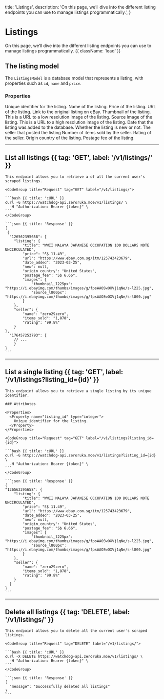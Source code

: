   title: 'Listings',
  description:
    'On this page, we’ll dive into the different listing endpoints you can use to manage listings programmatically.',
}

# Listings

On this page, we’ll dive into the different listing endpoints you can use to manage listings programmatically. {{ className: 'lead' }}

## The listing model

The `ListingsModel` is a database model that represents a listing, with properties such as `id`, `name` and `price`.

### Properties

<Properties>
  <Property name="id" type="integer">
    Unique identifier for the listing.
  </Property>
  <Property name="name" type="string">
    Name of the listing.
  </Property>
  <Property name="price" type="string">
    Price of the listing.
  </Property>
  <Property name="url" type="string">
    URL of the listing. Link to the original listing on eBay.
  </Property>
  <Property name="thumbnail" type="string">
    Thumbnail of the listing. This is a URL to a low resolution image of the
    listing.
  </Property>
  <Property name="source" type="string">
    Source Image of the listing. This is a URL to a high resolution image of the
    listing.
  </Property>
  <Property name="date" type="date">
    Date that the listing was added to the database.
  </Property>
  <Property name="new" type="boolean">
    Whether the listing is new or not.
  </Property>
  <Property name="seller" type="string">
    The seller that posted the listing
  </Property>
  <Property name="seller_items_sold" type="integer">
    Number of items sold by the seller.
  </Property>
  <Property name="seller_rating" type="string">
    Rating of the seller.
  </Property>
  <Property name="origin_country" type="string">
    Origin country of the listing.
  </Property>
  <Property name="postage_fee" type="string">
    Postage fee of the listing.
  </Property>
</Properties>

---

## List all listings {{ tag: 'GET', label: '/v1/listings/' }}

<Row>
  <Col>

    This endpoint allows you to retrieve a of all the current user's scraped listings.

  </Col>
  <Col sticky>

    <CodeGroup title="Request" tag="GET" label="/v1/listings/">

    ```bash {{ title: 'cURL' }}
    curl -G https://watchdog-api.zeroruka.moe/v1/listings/ \
      -H "Authorization: Bearer {token}" \
    ```
    </CodeGroup>

    ```json {{ title: 'Response' }}
    {
     {
      "126562395658": {
        "listing": {
            "title": "WWII MALAYA JAPANESE OCCUPATION 100 DOLLARS NOTE UNCIRCULATED",
            "price": "S$ 11.49",
            "url": "https://www.ebay.com.sg/itm/125743423679",
            "date_added": "2023-03-25",
            "new": null,
            "origin_country": "United States",
            "postage_fee": "S$ 6.66",
            "images": {
                "thumbnail_l225px": "https://i.ebayimg.com/thumbs/images/g/fpsAAOSwOXVj1qNe/s-l225.jpg",
                "source_l800px": "https://i.ebayimg.com/thumbs/images/g/fpsAAOSwOXVj1qNe/s-l800.jpg"
            }
        },
        "seller": {
            "name": "zero29zero",
            "items_sold": "1,878",
            "rating": "99.8%"
        }
    },
      "176457253793": {
        // ...
        }
    }
    ```

  </Col>
</Row>

---

## List a single listing {{ tag: 'GET', label: '/v1/listings?listing_id={id}' }}

<Row>
  <Col>

    This endpoint allows you to retrieve a single listing by its unique identifier.

    ### Attributes

    <Properties>
      <Property name="listing_id" type="integer">
        Unique identifier for the listing.
      </Property>
    </Properties>

  </Col>
  <Col sticky>

    <CodeGroup title="Request" tag="GET" label="/v1/listings?listing_id={id}">

    ```bash {{ title: 'cURL' }}
    curl -G https://watchdog-api.zeroruka.moe/v1/listings?listing_id={id} \
      -H "Authorization: Bearer {token}" \
    ```
    </CodeGroup>

    ```json {{ title: 'Response' }}
    {
    "126562395658": {
        "listing": {
            "title": "WWII MALAYA JAPANESE OCCUPATION 100 DOLLARS NOTE UNCIRCULATED",
            "price": "S$ 11.49",
            "url": "https://www.ebay.com.sg/itm/125743423679",
            "date_added": "2023-03-25",
            "new": null,
            "origin_country": "United States",
            "postage_fee": "S$ 6.66",
            "images": {
                "thumbnail_l225px": "https://i.ebayimg.com/thumbs/images/g/fpsAAOSwOXVj1qNe/s-l225.jpg",
                "source_l800px": "https://i.ebayimg.com/thumbs/images/g/fpsAAOSwOXVj1qNe/s-l800.jpg"
            }
        },
        "seller": {
            "name": "zero29zero",
            "items_sold": "1,878",
            "rating": "99.8%"
        }
      }
    }
    ```

  </Col>
</Row>

---

## Delete all listings {{ tag: 'DELETE', label: '/v1/listings/' }}

<Row>
  <Col>

    This endpoint allows you to delete all the current user's scraped listings.

  </Col>
  <Col sticky>

    <CodeGroup title="Request" tag="DELETE" label="/v1/listings/">

    ```bash {{ title: 'cURL' }}
    curl -X DELETE https://watchdog-api.zeroruka.moe/v1/listings/ \
      -H "Authorization: Bearer {token}" \
    ```
    </CodeGroup>

    ```json {{ title: 'Response' }}
    {
      "message": "Successfully deleted all listings"
    }
    ```

  </Col>
</Row>
